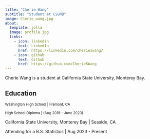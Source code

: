 ```yaml
---
title: "Cherie Wang"
subtitle: "Student at CSUMB"
image: Cherie_wang.jpg
about:
  template: jolla
  image: profile.jpg
  links:
    - icon: linkedin
      text: LinkedIn
      href: https://linkedin.com/cherieswang/
    - icon: github
      text: Github
      href: https://github.com/CherieSWang
---
```


Cherie Wang is a student at California State University, Monterey Bay.

## Education

^Washington\ High\ School\ \|\ Fremont,\ CA^

^High\ School\ Diploma\ \|\ (Aug\ 2019\ -\ June\ 2023)^

California State University, Monterey Bay \| Seaside, CA

Attending for a B.S. Statistics \| Aug 2023 - Present
